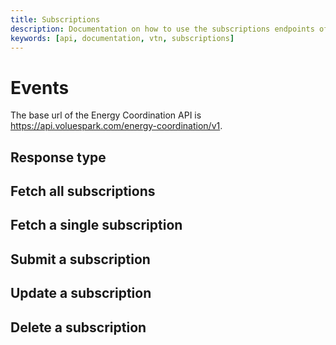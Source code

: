 ```yaml
---
title: Subscriptions
description: Documentation on how to use the subscriptions endpoints of the Energy Coordination API
keywords: [api, documentation, vtn, subscriptions]
---
```


# Events

The base url of the Energy Coordination API is https://api.voluespark.com/energy-coordination/v1.

## Response type

## Fetch all subscriptions

## Fetch a single subscription

## Submit a subscription

## Update a subscription

## Delete a subscription

```

```
